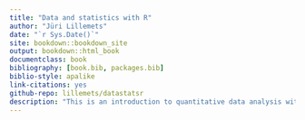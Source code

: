 ```yaml
--- 
title: "Data and statistics with R"
author: "Jüri Lillemets"
date: "`r Sys.Date()`"
site: bookdown::bookdown_site
output: bookdown::html_book
documentclass: book
bibliography: [book.bib, packages.bib]
biblio-style: apalike
link-citations: yes
github-repo: lillemets/datastatsr
description: "This is an introduction to quantitative data analysis with R"
---
```

